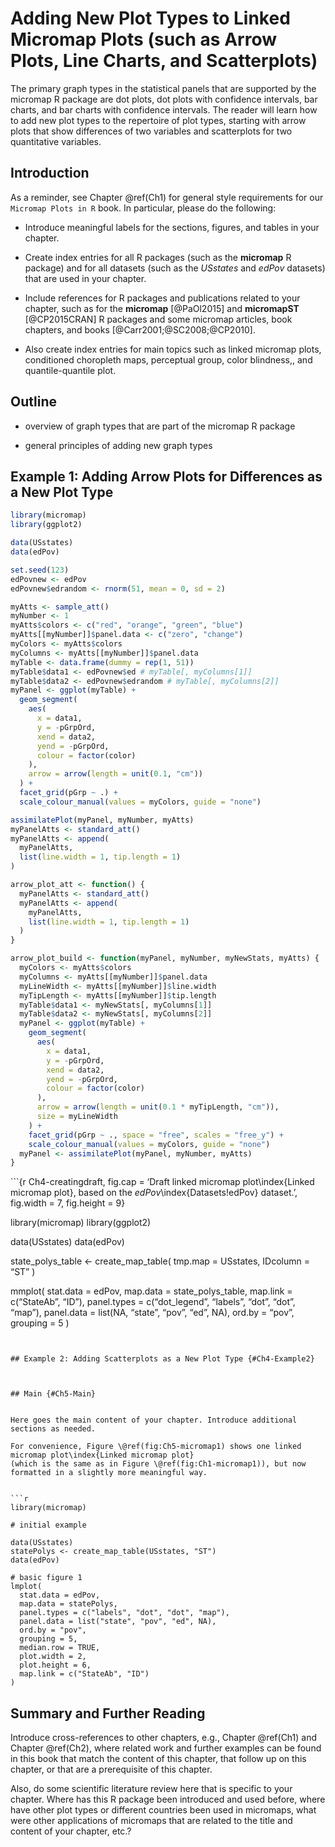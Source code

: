 # Adding New Plot Types to Linked Micromap Plots (such as Arrow Plots, Line Charts, and Scatterplots) {#Ch5}


\chapterauthor{Sarah Schwartz, J{\"u}rgen Symanzik}


The primary graph types in the statistical panels that are supported by 
the micromap R package are dot plots, dot plots with confidence intervals, 
bar charts, and bar charts with confidence intervals. 
The reader will learn how to add new plot types to the repertoire of plot types, 
starting with arrow plots that show differences of two variables 
and scatterplots for two quantitative variables. 


## Introduction {#Ch5-Introduction}


As a reminder, see Chapter \@ref(Ch1) for general style requirements
for our `Micromap Plots in R` book. In particular, please do the following:

- Introduce meaningful labels for the sections, figures, and tables in your chapter.

- Create index entries for all R packages (such as the **micromap**\index{R Packages!micromap} R package)
and for all datasets (such as the _USstates_\index{Datasets!USstates} and _edPov_\index{Datasets!edPov} datasets)
that are used in your chapter.

- Include references for R packages and publications related to your chapter,
such as for the **micromap**\index{R Packages!micromap} [@PaOl2015] and 
**micromapST**\index{R Packages!micromapST} [@CP2015CRAN] R packages
and some micromap articles, book chapters, and books [@Carr2001;@SC2008;@CP2010].

- Also create index entries for main topics such as
linked micromap plots,\index{Linked micromap plot}
conditioned choropleth maps,\index{Conditioned choropleth map}
perceptual group,\index{Perceptual group}
color blindness,\index{Color blindness},
and quantile-quantile plot.\index{Quantile-quantile plot}


## Outline {#Ch5-Outline}


- overview of graph types that are part of the micromap R package

- general principles of adding new graph types


## Example 1: Adding Arrow Plots for Differences as a New Plot Type {#Ch4-Example1}

```r
library(micromap)
library(ggplot2)

data(USstates)
data(edPov)

set.seed(123)
edPovnew <- edPov
edPovnew$edrandom <- rnorm(51, mean = 0, sd = 2)

myAtts <- sample_att()
myNumber <- 1
myAtts$colors <- c("red", "orange", "green", "blue")
myAtts[[myNumber]]$panel.data <- c("zero", "change")
myColors <- myAtts$colors
myColumns <- myAtts[[myNumber]]$panel.data
myTable <- data.frame(dummy = rep(1, 51))
myTable$data1 <- edPovnew$ed # myTable[, myColumns[1]]
myTable$data2 <- edPovnew$edrandom # myTable[, myColumns[2]]
myPanel <- ggplot(myTable) +
  geom_segment(
    aes(
      x = data1, 
      y = -pGrpOrd,
      xend = data2, 
      yend = -pGrpOrd, 
      colour = factor(color)
    ),
    arrow = arrow(length = unit(0.1, "cm"))
  ) +
  facet_grid(pGrp ~ .) +
  scale_colour_manual(values = myColors, guide = "none")

assimilatePlot(myPanel, myNumber, myAtts)
myPanelAtts <- standard_att()
myPanelAtts <- append(
  myPanelAtts,
  list(line.width = 1, tip.length = 1)
)

arrow_plot_att <- function() {
  myPanelAtts <- standard_att()
  myPanelAtts <- append(
    myPanelAtts,
    list(line.width = 1, tip.length = 1)
  )
}

arrow_plot_build <- function(myPanel, myNumber, myNewStats, myAtts) {
  myColors <- myAtts$colors
  myColumns <- myAtts[[myNumber]]$panel.data
  myLineWidth <- myAtts[[myNumber]]$line.width
  myTipLength <- myAtts[[myNumber]]$tip.length
  myTable$data1 <- myNewStats[, myColumns[1]]
  myTable$data2 <- myNewStats[, myColumns[2]]
  myPanel <- ggplot(myTable) +
    geom_segment(
      aes(
        x = data1, 
        y = -pGrpOrd,
        xend = data2, 
        yend = -pGrpOrd,
        colour = factor(color)
      ),
      arrow = arrow(length = unit(0.1 * myTipLength, "cm")),
      size = myLineWidth
    ) +
    facet_grid(pGrp ~ ., space = "free", scales = "free_y") +
    scale_colour_manual(values = myColors, guide = "none")
  myPanel <- assimilatePlot(myPanel, myNumber, myAtts)
}


```


```{r Ch4-creatingdraft, fig.cap = 'Draft linked micromap plot\\index{Linked micromap plot}, based on the _edPov_\\index{Datasets!edPov} dataset.', fig.width = 7, fig.height = 9}

library(micromap)
library(ggplot2)

data(USstates)
data(edPov)

state_polys_table <- create_map_table(
  tmp.map = USstates,
  IDcolumn = "ST"
)

mmplot(
  stat.data = edPov,
  map.data = state_polys_table,
  map.link = c("StateAb", "ID"),
  panel.types = c("dot_legend", "labels", "dot", "dot", "map"),
  panel.data = list(NA, "state", "pov", "ed", NA),
  ord.by = "pov",
  grouping = 5
)
```


## Example 2: Adding Scatterplots as a New Plot Type {#Ch4-Example2}



## Main {#Ch5-Main}


Here goes the main content of your chapter. Introduce additional sections as needed.

For convenience, Figure \@ref(fig:Ch5-micromap1) shows one linked micromap plot\index{Linked micromap plot}
(which is the same as in Figure \@ref(fig:Ch1-micromap1)), but now formatted in a slightly more meaningful way.


```r
library(micromap)

# initial example

data(USstates)
statePolys <- create_map_table(USstates, "ST")
data(edPov)

# basic figure 1
lmplot(
  stat.data = edPov,
  map.data = statePolys,
  panel.types = c("labels", "dot", "dot", "map"),
  panel.data = list("state", "pov", "ed", NA),
  ord.by = "pov",   
  grouping = 5, 
  median.row = TRUE,
  plot.width = 2, 
  plot.height = 6,
  map.link = c("StateAb", "ID")
)
```


## Summary and Further Reading {#Ch5-SummaryFurtherReading}


Introduce cross-references to other chapters, e.g., Chapter \@ref(Ch1) and Chapter \@ref(Ch2),
where related work and further examples can be found in this book that match the content of this
chapter, that follow up on this chapter, or that are a prerequisite of this chapter.

Also, do some scientific literature review here that is specific to your chapter.
Where has this R package been introduced and used before, where have other plot types
or different countries been used in micromaps, what were other applications 
of micromaps that are related to the title and content of your chapter, etc.?


\printbibliography[segment=\therefsegment,heading=subbibliography]

